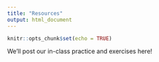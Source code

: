 ```yaml
---
title: "Resources"
output: html_document
---
```


```r
knitr::opts_chunk$set(echo = TRUE)
```

We'll post our in-class practice and exercises here!